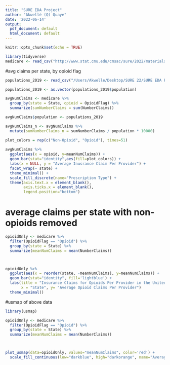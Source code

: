 ```yaml
---
title: "SURE EDA Project"
author: "Akwellé (Q) Quaye"
date: '2022-06-14'
output:
  pdf_document: default
  html_document: default
---
```


```r
knitr::opts_chunk$set(echo = TRUE)
```


```r
library(tidyverse)
medicare <- read_csv("http://www.stat.cmu.edu/cmsac/sure/2022/materials/data/health/eda_projects/medicare_partd_presc_claims.csv")
```


#avg claims per state, by opioid flag


```r
populations_2019 <- read_csv("/Users/Akwelle/Desktop/SURE 22/SURE EDA Project/state-populations-2019.csv")

populations_2019 <- as.vector(populations_2019$population)

avgNumClaims <- medicare %>%
  group_by(state = State, opioid = OpioidFlag) %>%
  summarize(sumNumberClaims = sum(NumberClaims))

avgNumClaims$population <- populations_2019

avgNumClaims_n <- avgNumClaims %>%
  mutate(sumNumberClaims_n = sumNumberClaims / population * 10000)

plot_colors = rep(c("Non-Opioid", "Opioid"), times=51)
  
avgNumClaims %>%
  ggplot(aes(x = opioid, y=meanNumClaims)) +
  geom_bar(stat="identity",aes(fill=plot_colors)) +
  labs(x = NULL, y = "Average Inusrance Claim Per Provider") +
  facet_wrap(~ state) +
  theme_minimal() +
  scale_fill_discrete(name="Prescription Type") +
  theme(axis.text.x = element_blank(),
        axis.ticks.x = element_blank(),
        legend.position="bottom")


```
# average claims per state with non-opioids removed

``` r
opioidOnly <- medicare %>%
  filter(OpioidFlag == "Opioid") %>%
  group_by(state = State) %>%
  summarize(meanNumClaims = mean(NumberClaims))



opioidOnly %>%
  ggplot(aes(x = reorder(state, -meanNumClaims), y=meanNumClaims)) +
  geom_bar(stat="identity", fill='lightblue') +
  labs(title = "Insurance Claims for Opioids Per Provider in the United States",
       x = "State", y= "Average Opioid Claims Per Provider")
  theme_minimal()

```
#usmap of above data

```r
library(usmap)

opioidOnly <- medicare %>%
  filter(OpioidFlag == "Opioid") %>%
  group_by(state = State) %>%
  summarize(meanNumClaims = mean(NumberClaims))



plot_usmap(data=opioidOnly, values="meanNumClaims", color='red') +
  scale_fill_continuous(low="darkblue", high="darkorange", name="Average Opioid Claim Per Provider")


```







